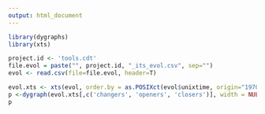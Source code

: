 ```yaml
---
output: html_document
---
```


```r
library(dygraphs)
library(xts)

project.id <- 'tools.cdt'
file.evol = paste("", project.id, "_its_evol.csv", sep="")
evol <- read.csv(file=file.evol, header=T)

evol.xts <- xts(evol, order.by = as.POSIXct(evol$unixtime, origin="1970-01-01"))
p <-dygraph(evol.xts[,c('changers', 'openers', 'closers')], width = NULL, height = NULL) %>% dyRangeSelector()
p
```


